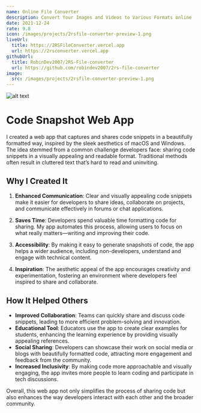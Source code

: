 ```yaml
---
name: Online File Converter
description: Convert Your Images and Videos to Various Formats online
date: 2021-12-24
rate: 9.8
icon: /images/projects/2rsfile-converter-preview-1.png
liveUrl:
  title: https://2RSFileConverter.vercel.app
  url: https://2rsconverter.vercel.app
githubUrl:
  title: RobinDev2007/2RS-File-converter
  url: https://github.com/robindev2007/2rs-file-converter
image:
  src: /images/projects/2rsfile-converter-preview-1.png
---
```


![alt text](/images/projects/2rsfile-converter-preview-1.png)

# Code Snapshot Web App

I created a web app that captures and shares code snippets in a beautifully formatted way, inspired by the sleek aesthetics of macOS and Windows. The idea stemmed from a common challenge developers face: sharing code snippets in a visually appealing and readable format. Traditional methods often result in cluttered text that’s hard to read and uninviting.

## Why I Created It

1. **Enhanced Communication**: Clear and visually appealing code snippets make it easier for developers to share ideas, collaborate on projects, and communicate effectively in forums or chat applications.

2. **Saves Time**: Developers spend valuable time formatting code for sharing. My app automates this process, allowing users to focus on what really matters—writing and improving their code.

3. **Accessibility**: By making it easy to generate snapshots of code, the app helps a wider audience, including non-developers, understand and engage with technical content.

4. **Inspiration**: The aesthetic appeal of the app encourages creativity and experimentation, fostering an environment where developers feel inspired to share and collaborate.

## How It Helped Others

- **Improved Collaboration**: Teams can quickly share and discuss code snippets, leading to more efficient problem-solving and innovation.
- **Educational Tool**: Educators use the app to create clear examples for students, enhancing the learning experience by providing visually appealing references.
- **Social Sharing**: Developers can showcase their work on social media or blogs with beautifully formatted code, attracting more engagement and feedback from the community.
- **Increased Inclusivity**: By making code more approachable and visually engaging, the app invites more people to learn coding and participate in tech discussions.

Overall, this web app not only simplifies the process of sharing code but also enhances the way developers interact with each other and the broader community.
